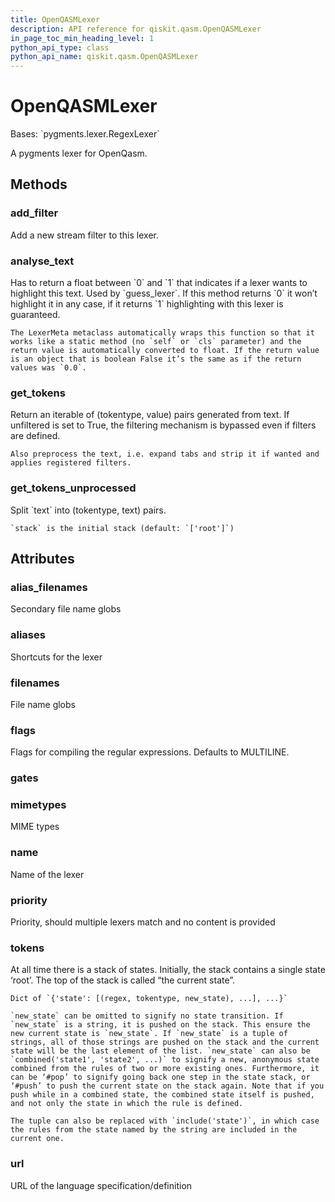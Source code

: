 ```yaml
---
title: OpenQASMLexer
description: API reference for qiskit.qasm.OpenQASMLexer
in_page_toc_min_heading_level: 1
python_api_type: class
python_api_name: qiskit.qasm.OpenQASMLexer
---
```


# OpenQASMLexer

<Class id="qiskit.qasm.OpenQASMLexer" isDedicatedPage={true} github="https://github.com/qiskit/qiskit/tree/stable/0.21/qiskit/qasm/pygments/lexer.py" signature="OpenQASMLexer(*args, **kwds)" modifiers="class">
  Bases: `pygments.lexer.RegexLexer`

  A pygments lexer for OpenQasm.

  ## Methods

  ### add\_filter

  <Function id="qiskit.qasm.OpenQASMLexer.add_filter" signature="OpenQASMLexer.add_filter(filter_, **options)">
    Add a new stream filter to this lexer.
  </Function>

  ### analyse\_text

  <Function id="qiskit.qasm.OpenQASMLexer.analyse_text" signature="OpenQASMLexer.analyse_text(text)" modifiers="static">
    Has to return a float between `0` and `1` that indicates if a lexer wants to highlight this text. Used by `guess_lexer`. If this method returns `0` it won’t highlight it in any case, if it returns `1` highlighting with this lexer is guaranteed.

    The LexerMeta metaclass automatically wraps this function so that it works like a static method (no `self` or `cls` parameter) and the return value is automatically converted to float. If the return value is an object that is boolean False it’s the same as if the return values was `0.0`.
  </Function>

  ### get\_tokens

  <Function id="qiskit.qasm.OpenQASMLexer.get_tokens" signature="OpenQASMLexer.get_tokens(text, unfiltered=False)">
    Return an iterable of (tokentype, value) pairs generated from text. If unfiltered is set to True, the filtering mechanism is bypassed even if filters are defined.

    Also preprocess the text, i.e. expand tabs and strip it if wanted and applies registered filters.
  </Function>

  ### get\_tokens\_unprocessed

  <Function id="qiskit.qasm.OpenQASMLexer.get_tokens_unprocessed" signature="OpenQASMLexer.get_tokens_unprocessed(text, stack=('root',))">
    Split `text` into (tokentype, text) pairs.

    `stack` is the initial stack (default: `['root']`)
  </Function>

  ## Attributes

  ### alias\_filenames

  <Attribute id="qiskit.qasm.OpenQASMLexer.alias_filenames" attributeValue="[]">
    Secondary file name globs
  </Attribute>

  ### aliases

  <Attribute id="qiskit.qasm.OpenQASMLexer.aliases" attributeValue="['qasm']">
    Shortcuts for the lexer
  </Attribute>

  ### filenames

  <Attribute id="qiskit.qasm.OpenQASMLexer.filenames" attributeValue="['*.qasm']">
    File name globs
  </Attribute>

  ### flags

  <Attribute id="qiskit.qasm.OpenQASMLexer.flags" attributeValue="8">
    Flags for compiling the regular expressions. Defaults to MULTILINE.
  </Attribute>

  ### gates

  <Attribute id="qiskit.qasm.OpenQASMLexer.gates" attributeValue="['id', 'cx', 'x', 'y', 'z', 's', 'sdg', 'h', 't', 'tdg', 'ccx', 'c3x', 'c4x', 'c3sqrtx', 'rx', 'ry', 'rz', 'cz', 'cy', 'ch', 'swap', 'cswap', 'crx', 'cry', 'crz', 'cu1', 'cu3', 'rxx', 'rzz', 'rccx', 'rc3x', 'u1', 'u2', 'u3']" />

  ### mimetypes

  <Attribute id="qiskit.qasm.OpenQASMLexer.mimetypes" attributeValue="[]">
    MIME types
  </Attribute>

  ### name

  <Attribute id="qiskit.qasm.OpenQASMLexer.name" attributeValue="'OpenQASM'">
    Name of the lexer
  </Attribute>

  ### priority

  <Attribute id="qiskit.qasm.OpenQASMLexer.priority" attributeValue="0">
    Priority, should multiple lexers match and no content is provided
  </Attribute>

  ### tokens

  <Attribute id="qiskit.qasm.OpenQASMLexer.tokens" attributeValue="{'gate': [('[unitary\\d+]', Token.Keyword.Type, '#push'), ('p\\d+', Token.Text, '#push')], 'if_keywords': [('[a-zA-Z0-9_]*', Token.Literal.String, '#pop'), ('\\d+', Token.Literal.Number, '#push'), ('.*\\(', Token.Text, 'params')], 'index': [('\\d+', Token.Literal.Number, '#pop')], 'keywords': [('\\s*(&#x22;([^&#x22;]|&#x22;&#x22;)*&#x22;)', Token.Literal.String, '#push'), ('\\d+', Token.Literal.Number, '#push'), ('.*\\(', Token.Text, 'params')], 'params': [('[a-zA-Z_][a-zA-Z0-9_]*', Token.Text, '#push'), ('\\d+', Token.Literal.Number, '#push'), ('(\\d+\\.\\d*|\\d*\\.\\d+)([eEf][+-]?[0-9]+)?', Token.Literal.Number, '#push'), ('\\)', Token.Text)], 'root': [('\\n', Token.Text), ('[^\\S\\n]+', Token.Text), ('//\\n', Token.Comment), ('//.*?$', Token.Comment.Single), ('(OPENQASM|include)\\b', Token.Keyword.Reserved, 'keywords'), ('(qreg|creg)\\b', Token.Keyword.Declaration), ('(if)\\b', Token.Keyword.Reserved, 'if_keywords'), ('(pi)\\b', Token.Name.Constant), ('(barrier|measure|reset)\\b', Token.Name.Builtin, 'params'), ('(id|cx|x|y|z|s|sdg|h|t|tdg|ccx|c3x|c4x|c3sqrtx|rx|ry|rz|cz|cy|ch|swap|cswap|crx|cry|crz|cu1|cu3|rxx|rzz|rccx|rc3x|u1|u2|u3)\\b', Token.Keyword.Type, 'params'), ('[unitary\\d+]', Token.Keyword.Type), ('(gate)\\b', Token.Name.Function, 'gate'), ('[a-zA-Z_][a-zA-Z0-9_]*', Token.Text, 'index')]}">
    At all time there is a stack of states. Initially, the stack contains a single state ‘root’. The top of the stack is called “the current state”.

    Dict of `{'state': [(regex, tokentype, new_state), ...], ...}`

    `new_state` can be omitted to signify no state transition. If `new_state` is a string, it is pushed on the stack. This ensure the new current state is `new_state`. If `new_state` is a tuple of strings, all of those strings are pushed on the stack and the current state will be the last element of the list. `new_state` can also be `combined('state1', 'state2', ...)` to signify a new, anonymous state combined from the rules of two or more existing ones. Furthermore, it can be ‘#pop’ to signify going back one step in the state stack, or ‘#push’ to push the current state on the stack again. Note that if you push while in a combined state, the combined state itself is pushed, and not only the state in which the rule is defined.

    The tuple can also be replaced with `include('state')`, in which case the rules from the state named by the string are included in the current one.
  </Attribute>

  ### url

  <Attribute id="qiskit.qasm.OpenQASMLexer.url" attributeValue="None">
    URL of the language specification/definition
  </Attribute>
</Class>

